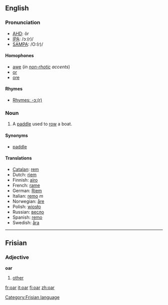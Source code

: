 ==English==

===Pronunciation===
*[[w:AHD|AHD]]: ôr
*[[w:IPA|IPA]]: /ɔː(r)/
*[[w:SAMPA|SAMPA]]: /O:(r)/

====Homophones====
*[[awe]] (''in [[non-rhotic]] accents'')
*[[or]]
*[[ore]]

====Rhymes====
*[[rhymes:English:-ɔː(r)|Rhymes: -ɔː(r)]]

===Noun===
{{en-noun-reg}}

#A [[paddle]] used to [[row]] a boat.

====Synonyms====
*[[paddle]]

====Translations==== 
*[[Catalan]]: [[rem]] {{m}}
*Dutch: [[riem]]
*Finnish: [[airo]]
*French: [[rame]]
*German: [[Riem]]
*Italian: [[remo]] ''m''
*Norwegian: [[åre]] {{c}}
*Polish: [[wiosło]]
*Russian: [[весло]]
*Spanish: [[remo]] {{m}}
*Swedish: [[åra]] {{c}}

----

==Frisian==
===Adjective===
'''oar'''

#[[other]]

[[Category:Frisian language]]

[[fr:oar]]
[[it:oar]]
[[fi:oar]]
[[zh:oar]]